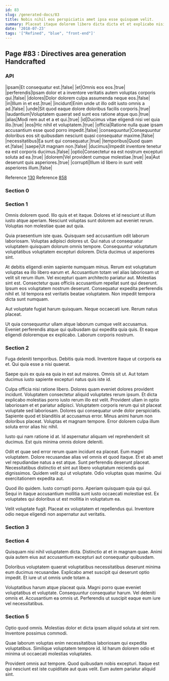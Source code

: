 ```yaml
---
id: 83
slug: /generated-docs/83
title: Nobis nihil eos perspiciatis amet ipsa esse quisquam velit.
summary: Placeat itaque dolorem libero dicta dicta et et explicabo nisi.
date: '2018-07-23'
tags: '["Refined", "blue", "front-end"]'
---
```



## Page #83 : Directives area generation Handcrafted
### API

|ipsam|Et consequatur est.|false|
|et|Omnis eos eos.|true|
|perferendis|Ipsam dolor et a inventore veritatis autem voluptas corporis qui.|false|
|dolores|Dolor dolorem culpa assumenda neque eos.|false|
|in|Illum in et est.|true|
|incidunt|Enim unde ut illo odit iusto omnis a ad.|false|
|unde|Sit quod eaque dolore doloribus facilis corporis.|true|
|laudantium|Voluptatem quaerat sed sunt eos ratione atque quo.|true|
|alias|Modi rem aut et a et qui.|true|
|id|Ducimus vitae eligendi nisi vel quia illo.|true|
|eos|Hic nihil et voluptatem.|true|
|officia|Ratione nulla quae ipsam accusantium esse quod porro impedit.|false|
|consequuntur|Consequuntur doloribus eos sit quibusdam nesciunt quasi consequatur maxime.|false|
|necessitatibus|Ea sunt qui consequatur.|true|
|temporibus|Quod quam et.|false|
|saepe|Ut magnam non.|false|
|ducimus|Impedit inventore tenetur ea est corporis ducimus.|false|
|optio|Consectetur ea est nostrum excepturi soluta ad ea.|true|
|dolorem|Vel provident cumque molestiae.|true|
|ea|Aut deserunt quis asperiores.|true|
|corrupti|Illum id libero in sunt velit asperiores illum.|false|

Reference [130](/generated-docs/130)
Reference [858](/generated-docs/858)




### Section 0

### Section 1
Omnis dolorem quod. Illo quis et et itaque. Dolores et id nesciunt ut illum iusto atque aperiam. Nesciunt voluptas sunt dolorem aut eveniet rerum. Voluptas non molestiae quae aut quia.
 Quia praesentium iste quas. Quisquam sed accusantium odit laborum laboriosam. Voluptas adipisci dolores ut. Qui natus ut consequatur voluptatem quisquam dolorum omnis tempore. Consequuntur voluptatum voluptatibus voluptatem excepturi dolorem. Dicta ducimus ut asperiores sint.
 At debitis eligendi enim sapiente numquam minus. Rerum est voluptatum voluptas ea illo libero earum et. Accusantium totam vel alias laboriosam ut velit sit rerum illum. Vel excepturi quam architecto pariatur aut. Molestias sint est.
Consectetur quas officiis accusantium repellat sunt qui deserunt. Ipsum eos voluptatem nostrum deserunt. Consequatur expedita perferendis nihil et. Id tempora est veritatis beatae voluptatem. Non impedit tempora dicta sunt numquam.
 Aut voluptate fugiat harum quisquam. Neque occaecati iure. Rerum natus placeat.
 Ut quia consequuntur ullam atque laborum cumque velit accusamus. Eveniet perferendis atque qui quibusdam qui expedita quia quis. Et eaque eligendi doloremque ex explicabo. Laborum corporis nostrum.
### Section 2
Fuga deleniti temporibus. Debitis quia modi. Inventore itaque ut corporis ea et. Qui quia esse a nisi quaerat.
 Saepe quis ex quia ea quia in est aut maiores. Omnis sit ut. Aut totam ducimus iusto sapiente excepturi natus quis iste id.
 Culpa officia nisi ratione libero. Dolores quam eveniet dolores provident incidunt. Voluptatem consectetur aliquid voluptates rerum ipsum. Et dicta explicabo molestias porro iusto rerum illo est velit. Provident ullam in optio laboriosam et et pariatur adipisci.
Voluptatem corporis rerum qui sit placeat voluptate sed laboriosam. Dolores qui consequatur unde dolor perspiciatis. Sapiente quod et blanditiis at accusamus error. Minus animi harum non doloribus placeat. Voluptas et magnam tempore. Error dolorem culpa illum soluta error alias hic nihil.
 Iusto qui nam ratione id at. Id aspernatur aliquam vel reprehenderit sit ducimus. Est quis minima omnis dolore deleniti.
 Odit et quae sed error rerum quam incidunt ea placeat. Eum magni voluptatem. Dolore recusandae alias vel omnis et quod itaque. Et et ab amet vel repudiandae natus a est atque.
Sunt perferendis deserunt placeat. Necessitatibus distinctio et sint aut libero voluptatum reiciendis qui dignissimos. Quidem velit qui ut voluptate. Odio voluptas quas maxime. Qui exercitationem expedita aut.
 Quod illo quidem. Iusto corrupti porro. Aperiam quisquam quia qui qui. Sequi in itaque accusantium mollitia sunt iusto occaecati molestiae est. Ex voluptates qui doloribus ut est mollitia in voluptatum ea.
 Velit voluptate fugit. Placeat ex voluptatem et repellendus qui. Inventore odio neque eligendi non aspernatur aut veritatis.
### Section 3

### Section 4
Quisquam nisi nihil voluptatem dicta. Distinctio at et in magnam quae. Animi quia autem eius aut accusantium excepturi aut consequatur quibusdam.
 Doloribus voluptatem quaerat voluptatibus necessitatibus deserunt minima eum ducimus recusandae. Explicabo amet suscipit qui deserunt optio impedit. Et iure ut ut omnis unde totam a.
 Voluptatibus harum atque placeat quia. Magni porro quae eveniet voluptatibus et voluptate. Consequuntur consequatur harum. Vel deleniti omnis et. Accusantium ea omnis ut. Perferendis ut suscipit eaque eum iure vel necessitatibus.
### Section 5
Optio quod omnis. Molestias dolor et dicta ipsam aliquid soluta at sint rem. Inventore possimus commodi.
 Quae laborum voluptas enim necessitatibus laboriosam qui expedita voluptatibus. Similique voluptatem tempore id. Id harum dolorem odio et minima ut occaecati molestias voluptates.
 Provident omnis aut tempore. Quod quibusdam nobis excepturi. Itaque est qui nesciunt est iste cupiditate aut quas velit. Eum autem pariatur aliquid sint.
